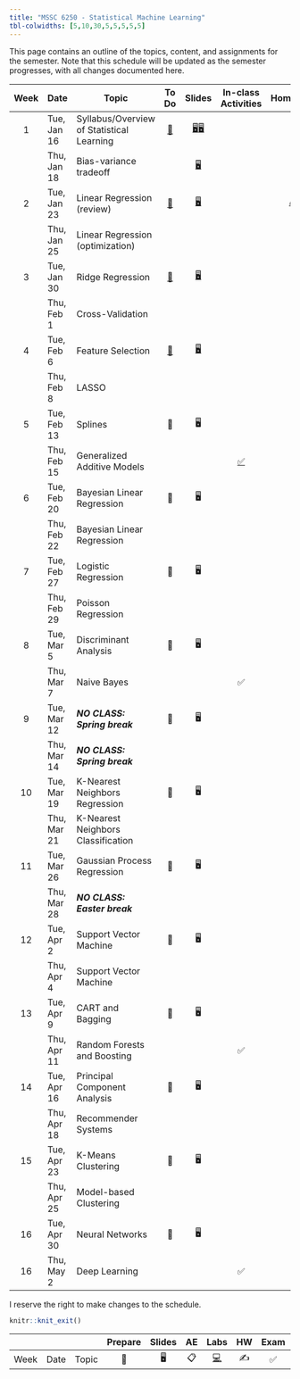 ```yaml
---
title: "MSSC 6250 - Statistical Machine Learning"
tbl-colwidths: [5,10,30,5,5,5,5,5]
---
```


This page contains an outline of the topics, content, and assignments for the semester. Note that this schedule will be updated as the semester progresses, with all changes documented here.

::: column-screen-inset-right
| Week | Date        | Topic                                     |               To Do               |                                      Slides                                      |                  In-class Activities                   |             Homework             | Project |
|:-------:|---------|---------|:-------:|:-------:|:-------:|:-------:|:-------:|
|  1   | Tue, Jan 16 | Syllabus/Overview of Statistical Learning | [📖](/weeks/week-1.html "Week 1") | [🖥️](slides/01-syllabus.html "Syllabus")[🖥️](slides/02-overview.html "Overview") |                                                        |                                  |         |
|      | Thu, Jan 18 | Bias-variance tradeoff                    |                                   |                [🖥️](slides/03-bias-var.html "bias-var-tradeoff")                 |                                                        |                                  |         |
|  2   | Tue, Jan 23 | Linear Regression (review)                | [📖](/weeks/week-2.html "Week 2") |               [🖥️](slides/04-linear-reg.html "Linear regression")                |                                                        | [✍️](/hw/hw-1.html "Homework 1") |         |
|      | Thu, Jan 25 | Linear Regression (optimization)          |                                   |                                                                                  |                                                        |                                  |         |
|  3   | Tue, Jan 30 | Ridge Regression                          | [📖](/weeks/week-3.html "Week 3") |      [🖥️](slides/05-ridge-cv.html "Ridge regression and cross validation")       |                                                        |                                  |         |
|      | Thu, Feb 1  | Cross-Validation                          |                                   |                                                                                  |                                                        |                                  |         |
|  4   | Tue, Feb 6  | Feature Selection                         | [📖](/weeks/week-4.html "Week 4") |                   [🖥️](slides/06-lasso-vs.html "06-lasso-vs")                    |                                                        |                                  |         |
|      | Thu, Feb 8  | LASSO                                     |                                   |                                                                                  |                                                        |                                  |         |
|  5   | Tue, Feb 13 | Splines                                   |                📖                 |                                        🖥️                                        |                                                        |                                  |         |
|      | Thu, Feb 15 | Generalized Additive Models               |                                   |                                                                                  | [✅](activity-work.html#class-activity-1 "Activity 1") |                                  |         |
|  6   | Tue, Feb 20 | Bayesian Linear Regression                |                📖                 |                                        🖥️                                        |                                                        |                                  |         |
|      | Thu, Feb 22 | Bayesian Linear Regression                |                                   |                                                                                  |                                                        |                                  |         |
|  7   | Tue, Feb 27 | Logistic Regression                       |                📖                 |                                        🖥️                                        |                                                        |                                  |         |
|      | Thu, Feb 29 | Poisson Regression                        |                                   |                                                                                  |                                                        |                                  |         |
|  8   | Tue, Mar 5  | Discriminant Analysis                     |                📖                 |                                        🖥️                                        |                                                        |                                  |         |
|      | Thu, Mar 7  | Naive Bayes                               |                                   |                                                                                  |                           ✅                           |                                  |         |
|  9   | Tue, Mar 12 | ***NO CLASS: Spring break***              |                📖                 |                                        🖥️                                        |                                                        |                                  |         |
|      | Thu, Mar 14 | ***NO CLASS: Spring break***              |                                   |                                                                                  |                                                        |                                  |         |
|  10  | Tue, Mar 19 | K-Nearest Neighbors Regression            |                📖                 |                                        🖥️                                        |                                                        |                                  |         |
|      | Thu, Mar 21 | K-Nearest Neighbors Classification        |                                   |                                                                                  |                                                        |                                  |         |
|  11  | Tue, Mar 26 | Gaussian Process Regression               |                📖                 |                                        🖥️                                        |                                                        |                                  |         |
|      | Thu, Mar 28 | ***NO CLASS: Easter break***              |                                   |                                                                                  |                                                        |                                  |         |
|  12  | Tue, Apr 2  | Support Vector Machine                    |                📖                 |                                        🖥️                                        |                                                        |                                  |         |
|      | Thu, Apr 4  | Support Vector Machine                    |                                   |                                                                                  |                                                        |                                  |         |
|  13  | Tue, Apr 9  | CART and Bagging                          |                📖                 |                                        🖥️                                        |                                                        |                                  |         |
|      | Thu, Apr 11 | Random Forests and Boosting               |                                   |                                                                                  |                           ✅                           |                                  |         |
|  14  | Tue, Apr 16 | Principal Component Analysis              |                📖                 |                                        🖥️                                        |                                                        |                                  |         |
|      | Thu, Apr 18 | Recommender Systems                       |                                   |                                                                                  |                                                        |                                  |         |
|  15  | Tue, Apr 23 | K-Means Clustering                        |                📖                 |                                        🖥️                                        |                                                        |                                  |         |
|      | Thu, Apr 25 | Model-based Clustering                    |                                   |                                                                                  |                                                        |                                  |         |
|  16  | Tue, Apr 30 | Neural Networks                           |                📖                 |                                        🖥️                                        |                                                        |                                  |         |
|  16  | Thu, May 2  | Deep Learning                             |                                   |                                                                                  |                           ✅                           |                                  |         |
:::

I reserve the right to make changes to the schedule.

```r
knitr::knit_exit()
```

|      |      |       | Prepare | Slides | AE  |                                                    Labs                                                    | HW  | Exam | Project |
|--------|--------|--------|:------:|:------:|:------:|:------:|:------:|:------:|:------:|
| Week | Date | Topic |   📖    |   🖥️   | 📋  | [💻](https://sakai.duke.edu/samigo-app/servlet/Login?id=6fa7ebf3-01af-42a6-91ba-3e813d3901221641094171786) | ✍️  |  ✅  |   📂    |
